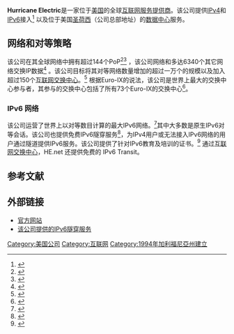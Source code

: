 {{Infobox company
| name = Hurricane Electric
| logo = [[File:Hurricane_Electric_logo.png|frameless]]
| type = [[有限责任公司|LLC]]
| foundation = 1994
| location = {{USA}}[[加利福尼亚州|加利福尼亚州]]佛里蒙特
| key_people = Mike Leber, founder
| industry = [[互联网服务提供商|互联网服务提供商]]
| services = IP 接入, 服务器托管
| operating_income =
| slogan =
| net_income =
| parent =
| divisions = 美国
| subsid =
| homepage = {{URL|http://www.he.net/}}
| footnotes =
}}
{{Infobox NSP
| asn = [http://www.cidr-report.org/cgi-bin/as-report?as=AS6939&view=6447 6939]
| peeringpolicy = 开放
}}
'''Hurricane Electric'''是一家位于[[美国|美国]]的全球[[互联网服务提供商|互联网服务提供商]]。该公司提供[[IPv4|IPv4]]和[[IPv6|IPv6]]接入<ref>{{cite journal
| url = http://spectrum.ieee.org/podcast/telecom/internet/ipv6-is-coming-just-in-time
| title = IPv6 is Coming--Just in Time
| work = [[IEEE綜覽|IEEE Spectrum]]
| date = January 27, 2011
| author = Cherry, Steven
| access-date = 2016-08-30
| archive-date = 2016-09-20
| archive-url = https://web.archive.org/web/20160920191647/http://spectrum.ieee.org/podcast/telecom/internet/ipv6-is-coming-just-in-time
| dead-url = no
}}</ref> 以及位于美国[[圣荷西_(加利福尼亚州)|圣荷西]]（公司总部地址）的[[数据中心|数据中心]]服务。

==网络和对等策略==
该公司在其全球网络中拥有超过144个PoP<ref>{{cite web |url=http://he.net/peering.html |title=Hurricane Electric Exchange Point Information |publisher=HE.net |accessdate=2016-08-30 |archive-date=2009-04-21 |archive-url=https://web.archive.org/web/20090421200720/http://he.net/peering.html |dead-url=no }}</ref><ref>{{cite web |url=http://bgp.he.net/report/exchanges#_participants |title=Internet Exchange Report - Exchange Partcipants (BGP Toolkit) |publisher=BGP.HE.net |accessdate=2016-08-30 |archive-date=2016-06-04 |archive-url=https://web.archive.org/web/20160604003103/http://bgp.he.net/report/exchanges#_participants |dead-url=no }}</ref> ，该公司网络和多达6340个其它网络交换IP数据<ref>{{cite web |url=http://bgp.he.net/AS6939 |title=AS6939 Hurricane Electric, Inc. (BGP Toolkit) |publisher=BGP.HE.net |accessdate=2016-08-30 |archive-date=2011-09-21 |archive-url=https://web.archive.org/web/20110921081818/http://bgp.he.net/AS6939 |dead-url=no }}</ref> 。该公司目标将其对等网络数量增加的超过一万个的规模以及加入超过150个[[互联网|互联网]][[交换中心|交换中心]]。<ref>{{cite web |url=http://www.carpif.net/wp-content/uploads/2016/06/CarPIF-2016-Walt-Wollny.pdf#page=26 |page=26 |publisher=The Caribbean Peering and Interconnection Forum (CPIF)|author=Walt Wollny (Director Interconnection Strategy) |title=100 Internet Exchange Points And Beyond! |quote=Next milestone 150 Internet Exchanges }}</ref>
根据Euro-IX的说法，该公司是世界上最大的交换中心参与者，其参与的交换中心包括了所有73个Euro-IX的交换中心<ref>{{cite web |url=https://www.euro-ix.net/tools/asn-database/?tool=common |title=ASNs present at 20 or more IXPs |publisher=euro-ix.net |access-date=2016-08-30 |archive-url=https://web.archive.org/web/20160304115121/https://www.euro-ix.net/tools/asn-database/?tool=common |archive-date=2016-03-04 |dead-url=yes }}</ref>。

===IPv6 网络===
该公司运营了世界上以对等数目计算的最大IPv6网络。<ref>{{cite web | url = http://bgp.potaroo.net/v6/as6447/bgp-as-adj.txt | title = AS's ordered by AS Adjacency | author = Geoff Huston | accessdate = 2016-08-30 | archive-date = 2012-03-21 | archive-url = https://web.archive.org/web/20120321025034/http://bgp.potaroo.net/v6/as6447/bgp-as-adj.txt | dead-url = no }}</ref>其中大多数是原生IPv6对等会话。该公司也提供免费IPv6隧穿服务<ref>{{cite web|url = http://www.thewhir.com/web-hosting-news/hurricane-electric-launches-premium-ipv6-tunnel-broker-service|title = Hurricane Electric Launches Premium IPv6 Tunnel Broker Service|author = Henderson, Nicole|date = June 6, 2011|work = Web Host Industry Review|accessdate = 2016-08-30|archive-date = 2012-11-17|archive-url = https://web.archive.org/web/20121117085405/http://www.thewhir.com/web-hosting-news/hurricane-electric-launches-premium-ipv6-tunnel-broker-service|dead-url = no}}</ref>，为IPv4用户或无法接入IPv6网络的用户通过隧道提供IPv6服务。该公司提供了针对IPv6教育及培训的证书。<ref>{{cite web|last=Deploy360 Programme|title=Training: Hurricane Electric Free IPv6 Certification|url=http://www.internetsociety.org/deploy360/resources/hurricane-electric-free-ipv6-certification/|deadurl=yes|archiveurl=https://web.archive.org/web/20120703053859/https://www.internetsociety.org/deploy360/resources/hurricane-electric-free-ipv6-certification/|archivedate=2012-07-03|accessdate=2016-08-30}}</ref>
通过[[互联网交换中心|互联网交换中心]]，HE.net 还提供免费的 IPv6 Transit。

==参考文献==
{{reflist}}

==外部链接==
* [http://www.he.net/ 官方网站]{{Wayback|url=http://www.he.net/ |date=20160905015343 }}
* [http://www.tunnelbroker.net/ 该公司提供的IPv6隧穿服务]{{Wayback|url=http://www.tunnelbroker.net/ |date=20160915002423 }}

[[Category:美国公司|Category:美国公司]]
[[Category:互联网|Category:互联网]]
[[Category:1994年加利福尼亞州建立|Category:1994年加利福尼亞州建立]]